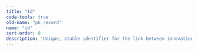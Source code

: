 ```yaml
---
title: "Id"
code-tools: true
old-name: "pk_record"
name: "id"
sort-order: 0
description: "Unique, stable identifier for the link between innovation and article."
---
```

